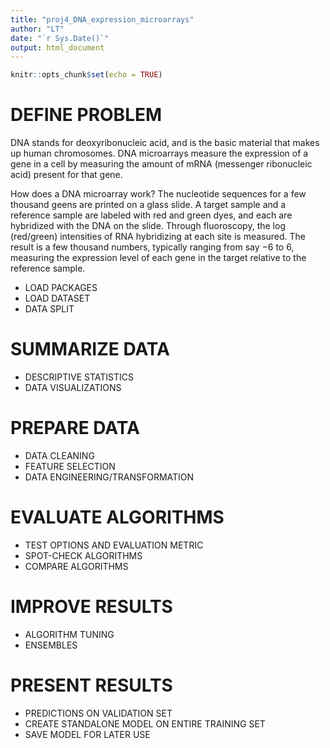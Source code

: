 ```yaml
---
title: "proj4_DNA_expression_microarrays"
author: "LT"
date: "`r Sys.Date()`"
output: html_document
---
```


```r
knitr::opts_chunk$set(echo = TRUE)
```

# DEFINE PROBLEM
DNA stands for deoxyribonucleic acid, and is the basic material that makes
up human chromosomes. DNA microarrays measure the expression of a gene in a cell by measuring the amount of mRNA (messenger ribonucleic acid) present for that gene.

How does a DNA microarray work? The nucleotide sequences for a few thousand geens are printed on a glass slide. A target sample and a reference
sample are labeled with red and green dyes, and each are hybridized with
the DNA on the slide. Through fluoroscopy, the log (red/green) intensities
of RNA hybridizing at each site is measured. The result is a few thousand
numbers, typically ranging from say −6 to 6, measuring the expression level
of each gene in the target relative to the reference sample.

  - LOAD PACKAGES
  - LOAD DATASET
  - DATA SPLIT
  
# SUMMARIZE DATA
  - DESCRIPTIVE STATISTICS
  - DATA VISUALIZATIONS
  
# PREPARE DATA
  - DATA CLEANING
  - FEATURE SELECTION
  - DATA ENGINEERING/TRANSFORMATION
  
# EVALUATE ALGORITHMS
  - TEST OPTIONS AND EVALUATION METRIC
  - SPOT-CHECK ALGORITHMS
  - COMPARE ALGORITHMS
  
# IMPROVE RESULTS
  - ALGORITHM TUNING
  - ENSEMBLES
  
# PRESENT RESULTS
  - PREDICTIONS ON VALIDATION SET
  - CREATE STANDALONE MODEL ON ENTIRE TRAINING SET
  - SAVE MODEL FOR LATER USE


